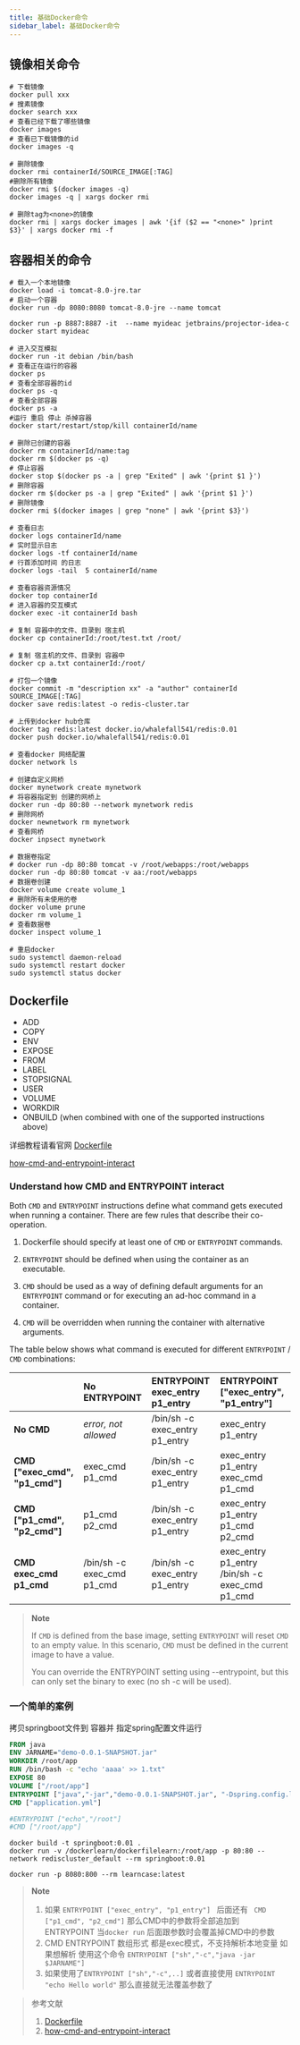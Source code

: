 ```yaml
---
title: 基础Docker命令
sidebar_label: 基础Docker命令
---
```


## 镜像相关命令

```shell script
# 下载镜像
docker pull xxx
# 搜素镜像
docker search xxx
# 查看已经下载了哪些镜像
docker images
# 查看已下载镜像的id
docker images -q 

# 删除镜像 
docker rmi containerId/SOURCE_IMAGE[:TAG]
#删除所有镜像
docker rmi $(docker images -q)
docker images -q | xargs docker rmi 

# 删除tag为<none>的镜像
docker rmi | xargs docker images | awk '{if ($2 == "<none>" )print $3}' | xargs docker rmi -f
```

## 容器相关的命令

```shell script
# 载入一个本地镜像 
docker load -i tomcat-8.0-jre.tar
# 启动一个容器 
docker run -dp 8080:8080 tomcat-8.0-jre --name tomcat 

docker run -p 8887:8887 -it  --name myideac jetbrains/projector-idea-c
docker start myideac

# 进入交互模拟
docker run -it debian /bin/bash
# 查看正在运行的容器
docker ps
# 查看全部容器的id
docker ps -q
# 查看全部容器
docker ps -a 
#运行 重启 停止 杀掉容器
docker start/restart/stop/kill containerId/name
```

```shell script
# 删除已创建的容器
docker rm containerId/name:tag
docker rm $(docker ps -q)
# 停止容器 
docker stop $(docker ps -a | grep "Exited" | awk '{print $1 }')    
# 删除容器  
docker rm $(docker ps -a | grep "Exited" | awk '{print $1 }')      
# 删除镜像    
docker rmi $(docker images | grep "none" | awk '{print $3}')    

# 查看日志
docker logs containerId/name
# 实时显示日志
docker logs -tf containerId/name
# 行首添加时间 的日志
docker logs -tail  5 containerId/name

# 查看容器资源情况
docker top containerId
# 进入容器的交互模式
docker exec -it containerId bash
```

```shell script
# 复制 容器中的文件、目录到 宿主机
docker cp containerId:/root/test.txt /root/

# 复制 宿主机的文件、目录到 容器中
docker cp a.txt containerId:/root/

# 打包一个镜像
docker commit -m "description xx" -a "author" containerId SOURCE_IMAGE[:TAG]
docker save redis:latest -o redis-cluster.tar

# 上传到docker hub仓库
docker tag redis:latest docker.io/whalefall541/redis:0.01
docker push docker.io/whalefall541/redis:0.01
```

```shell script
# 查看docker 网络配置
docker network ls

# 创建自定义网桥
docker mynetwork create mynetwork
# 将容器指定到 创建的网桥上
docker run -dp 80:80 --network mynetwork redis
# 删除网桥
docker newnetwork rm mynetwork
# 查看网桥
docker inpsect mynetwork
```

```shell script
# 数据卷指定
# docker run -dp 80:80 tomcat -v /root/webapps:/root/webapps
docker run -dp 80:80 tomcat -v aa:/root/webapps
# 数据卷创建
docker volume create volume_1
# 删除所有未使用的卷
docker volume prune 
docker rm volume_1
# 查看数据卷
docker inspect volume_1

# 重启docker 
sudo systemctl daemon-reload 
sudo systemctl restart docker
sudo systemctl status docker
```

## Dockerfile

- ADD
- COPY
- ENV
- EXPOSE
- FROM
- LABEL
- STOPSIGNAL
- USER
- VOLUME
- WORKDIR
- ONBUILD (when combined with one of the supported instructions above)

详细教程请看官网 [Dockerfile](https://docs.docker.com/engine/reference/builder/)

[how-cmd-and-entrypoint-interact](https://docs.docker.com/engine/reference/builder/#understand-how-cmd-and-entrypoint-interact)

### Understand how CMD and ENTRYPOINT interact

Both `CMD` and `ENTRYPOINT` instructions define what command gets executed when running a container.
There are few rules that describe their co-operation.

1. Dockerfile should specify at least one of `CMD` or `ENTRYPOINT` commands.

2. `ENTRYPOINT` should be defined when using the container as an executable.

3. `CMD` should be used as a way of defining default arguments for an `ENTRYPOINT` command
   or for executing an ad-hoc command in a container.

4. `CMD` will be overridden when running the container with alternative arguments.

The table below shows what command is executed for different `ENTRYPOINT` / `CMD` combinations:

|                                | No ENTRYPOINT              | ENTRYPOINT exec_entry p1_entry | ENTRYPOINT ["exec_entry", "p1_entry"]          |
| :----------------------------- | :------------------------- | :----------------------------- | :--------------------------------------------- |
| **No CMD**                     | *error, not allowed*       | /bin/sh -c exec_entry p1_entry | exec_entry p1_entry                            |
| **CMD ["exec_cmd", "p1_cmd"]** | exec_cmd p1_cmd            | /bin/sh -c exec_entry p1_entry | exec_entry p1_entry exec_cmd p1_cmd            |
| **CMD ["p1_cmd", "p2_cmd"]**   | p1_cmd p2_cmd              | /bin/sh -c exec_entry p1_entry | exec_entry p1_entry p1_cmd p2_cmd              |
| **CMD exec_cmd p1_cmd**        | /bin/sh -c exec_cmd p1_cmd | /bin/sh -c exec_entry p1_entry | exec_entry p1_entry /bin/sh -c exec_cmd p1_cmd |

> **Note**
>
> If `CMD` is defined from the base image, setting `ENTRYPOINT` will
> reset `CMD` to an empty value. In this scenario, `CMD` must be defined in the
> current image to have a value.
>
> You can override the ENTRYPOINT setting using --entrypoint, 
> but this can only set the binary to exec (no sh -c will be used).

### 一个简单的案例

拷贝springboot文件到 容器并 指定spring配置文件运行

```dockerfile
FROM java
ENV JARNAME="demo-0.0.1-SNAPSHOT.jar"
WORKDIR /root/app
RUN /bin/bash -c "echo 'aaaa' >> 1.txt"
EXPOSE 80
VOLUME ["/root/app"]
ENTRYPOINT ["java","-jar","demo-0.0.1-SNAPSHOT.jar", "-Dspring.config.location"]
CMD ["application.yml"]

#ENTRYPOINT ["echo","/root"]
#CMD ["/root/app"]
```

```shell script
docker build -t springboot:0.01 .
docker run -v /dockerlearn/dockerfilelearn:/root/app -p 80:80 --network rediscluster_default --rm springboot:0.01

docker run -p 8080:800 --rm learncase:latest
```



> **Note**
>
> 1. 如果 `ENTRYPOINT ["exec_entry", "p1_entry"] ` 后面还有
>    ` CMD ["p1_cmd", "p2_cmd"]` 那么CMD中的参数将全部追加到 ENTRYPOINT
>    当`docker run` 后面跟参数时会覆盖掉CMD中的参数
> 2. CMD ENTRYPOINT 数组形式 都是exec模式，不支持解析本地变量 
>    如果想解析 使用这个命令 `ENTRYPOINT ["sh","-c","java -jar $JARNAME"]`
> 3. 如果使用了`ENTRYPOINT ["sh","-c",..]` 或者直接使用 `ENTRYPOINT "echo Hello world"`
>    那么直接就无法覆盖参数了

> 参考文献
>
> 1. [Dockerfile](https://docs.docker.com/engine/reference/builder/)
> 2. [how-cmd-and-entrypoint-interact](https://docs.docker.com/engine/reference/builder/#understand-how-cmd-and-entrypoint-interact)



<TailProtocal />

